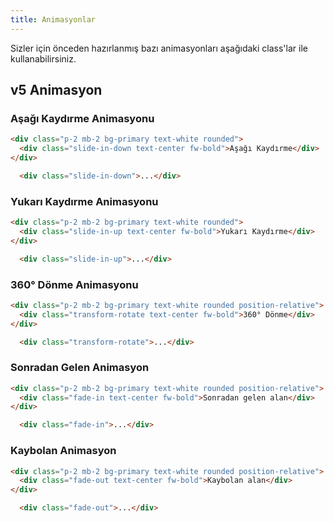 ```yaml
---
title: Animasyonlar
---
```


Sizler için önceden hazırlanmış bazı animasyonları aşağıdaki class'lar ile kullanabilirsiniz.

## v5 Animasyon 

<!-- ToDo: animation-fill-mode iptal edilmei -->

### Aşağı Kaydırme Animasyonu

```html live
<div class="p-2 mb-2 bg-primary text-white rounded">
  <div class="slide-in-down text-center fw-bold">Aşağı Kaydırme</div>
</div>
```

```html
  <div class="slide-in-down">...</div>
```

### Yukarı Kaydırme Animasyonu

```html live
<div class="p-2 mb-2 bg-primary text-white rounded">
  <div class="slide-in-up text-center fw-bold">Yukarı Kaydırme</div>
</div>
```

```html
  <div class="slide-in-up">...</div>
```

### 360° Dönme Animasyonu

```html live
<div class="p-2 mb-2 bg-primary text-white rounded position-relative">
  <div class="transform-rotate text-center fw-bold">360° Dönme</div>
</div>
```

```html
  <div class="transform-rotate">...</div>
```

### Sonradan Gelen Animasyon

```html live
<div class="p-2 mb-2 bg-primary text-white rounded position-relative">
  <div class="fade-in text-center fw-bold">Sonradan gelen alan</div>
</div>
```

```html
  <div class="fade-in">...</div>
```

### Kaybolan Animasyon

```html live
<div class="p-2 mb-2 bg-primary text-white rounded position-relative">
  <div class="fade-out text-center fw-bold">Kaybolan alan</div>
</div>
```

```html
  <div class="fade-out">...</div>
```
